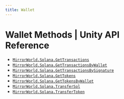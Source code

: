 ```yaml
---
title: Wallet
---
```


# Wallet Methods | Unity API Reference

- [`MirrorWorld.Solana.GetTransactions`](/api-reference/unity/solana/wallet/GetTransactions)
- [`MirrorWorld.Solana.GetTransactionsByWallet`](/api-reference/unity/solana/wallet/GetTransactionsByWallet)
- [`MirrorWorld.Solana.GetTransactionsBySignature`](/api-reference/unity/solana/wallet/GetTransactionsBySignature)
- [`MirrorWorld.Solana.GetTokens`](/api-reference/unity/solana/wallet/GetTokens)
- [`MirrorWorld.Solana.GetTokensByWallet`](/api-reference/unity/solana/wallet/GetTokensByWallet)
- [`MirrorWorld.Solana.TransferSol`](/api-reference/unity/solana/wallet/TransferSol)
- [`MirrorWorld.Solana.TransferToken`](/api-reference/unity/solana/wallet/TransferToken)